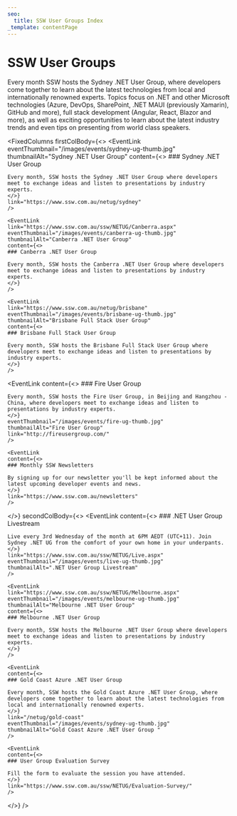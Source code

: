 ```yaml
---
seo:
  title: SSW User Groups Index
_template: contentPage
---
```


# SSW User Groups

Every month SSW hosts the Sydney .NET User Group, where developers come together to learn about the latest technologies from local and internationally renowned experts. Topics focus on .NET and other Microsoft technologies (Azure, DevOps, SharePoint, .NET MAUI (previously Xamarin), GitHub and more), full stack development (Angular, React, Blazor and more), as well as exciting opportunities to learn about the latest industry trends and even tips on presenting from world class speakers.

<VideoEmbed url="https://www.youtube.com/watch?v=coPZ75akNYA" videoWidth="w-full" removeMargin={true} caption="Video: SSW's Monthly User Groups: the best place to learn for free (1 min)" />

<FixedColumns
  firstColBody={<>
    <EventLink
    eventThumbnail="/images/events/sydney-ug-thumb.jpg"
    thumbnailAlt="Sydney .NET User Group"
    content={<>
    ### Sydney .NET User Group

    Every month, SSW hosts the Sydney .NET User Group where developers meet to exchange ideas and listen to presentations by industry experts.
    </>}
    link="https://www.ssw.com.au/netug/sydney"
    />

    <EventLink
    link="https://www.ssw.com.au/ssw/NETUG/Canberra.aspx"
    eventThumbnail="/images/events/canberra-ug-thumb.jpg"
    thumbnailAlt="Canberra .NET User Group"
    content={<>
    ### Canberra .NET User Group

    Every month, SSW hosts the Canberra .NET User Group where developers meet to exchange ideas and listen to presentations by industry experts.
    </>}
    />

    <EventLink
    link="https://www.ssw.com.au/netug/brisbane"
    eventThumbnail="/images/events/brisbane-ug-thumb.jpg"
    thumbnailAlt="Brisbane Full Stack User Group"
    content={<>
    ### Brisbane Full Stack User Group

    Every month, SSW hosts the Brisbane Full Stack User Group where developers meet to exchange ideas and listen to presentations by industry experts.
    </>}
    />

   <EventLink
    content={<>
    ### Fire User Group  <Flag country="China" />

    Every month, SSW hosts the Fire User Group, in Beijing and Hangzhou - China, where developers meet to exchange ideas and listen to presentations by industry experts.
    </>}
    eventThumbnail="/images/events/fire-ug-thumb.jpg"
    thumbnailAlt="Fire User Group"
    link="http://fireusergroup.com/"
    />

    <EventLink
    content={<>
    ### Monthly SSW Newsletters

    By signing up for our newsletter you'll be kept informed about the latest upcoming developer events and news.
    </>}
    link="https://www.ssw.com.au/newsletters"
    />
  </>}
  secondColBody={<>
    <EventLink
    content={<>
    ### .NET User Group Livestream

    Live every 3rd Wednesday of the month at 6PM AEDT (UTC+11). Join Sydney .NET UG from the comfort of your own home in your underpants.
    </>}
    link="https://www.ssw.com.au/ssw/NETUG/Live.aspx"
    eventThumbnail="/images/events/live-ug-thumb.jpg"
    thumbnailAlt=".NET User Group Livestream"
    />

    <EventLink
    link="https://www.ssw.com.au/ssw/NETUG/Melbourne.aspx"
    eventThumbnail="/images/events/melbourne-ug-thumb.jpg"
    thumbnailAlt="Melbourne .NET User Group"
    content={<>
    ### Melbourne .NET User Group

    Every month, SSW hosts the Melbourne .NET User Group where developers meet to exchange ideas and listen to presentations by industry experts.
    </>}
    />

    <EventLink
    content={<>
    ### Gold Coast Azure .NET User Group

    Every month, SSW hosts the Gold Coast Azure .NET User Group, where developers come together to learn about the latest technologies from local and internationally renowned experts.
    </>}
    link="/netug/gold-coast"
    eventThumbnail="/images/events/sydney-ug-thumb.jpg"
    thumbnailAlt="Gold Coast Azure .NET User Group "
    />

    <EventLink
    content={<>
    ### User Group Evaluation Survey

    Fill the form to evaluate the session you have attended.
    </>}
    link="https://www.ssw.com.au/ssw/NETUG/Evaluation-Survey/"
    />
  </>}
/>
